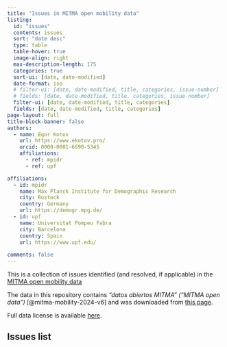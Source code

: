 ```yaml
---
title: "Issues in MITMA open mobility data"
listing:
  id: "issues"
  contents: issues
  sort: "date desc"
  type: table
  table-hover: true
  image-align: right
  max-description-length: 175
  categories: true
  sort-ui: [date, date-modified]
  date-format: iso
  # filter-ui: [date, date-modified, title, categories, issue-number]
  # fields: [date, date-modified, title, categories, issue-number]
  filter-ui: [date, date-modified, title, categories]
  fields: [date, date-modified, title, categories]
page-layout: full
title-block-banner: false
authors:
  - name: Egor Kotov
    url: https://www.ekotov.pro/
    orcid: 0000-0001-6690-5345
    affiliations:
      - ref: mpidr
      - ref: upf

affiliations:
  - id: mpidr
    name: Max Planck Institute for Demographic Research
    city: Rostock
    country: Germany
    url: https://demogr.mpg.de/
  - id: upf
    name: Universitat Pompeu Fabra
    city: Barcelona
    country: Spain
    url: https://www.upf.edu/
    
comments: false
---
```



This is a collection of issues identified (and resolved, if applicable) in the [MITMA open mobility data](https://www.transportes.gob.es/ministerio/proyectos-singulares/estudios-de-movilidad-con-big-data/opendata-movilidad){target="_blank"}

The data in this repository contains *"datos abiertos MITMA" ("MITMA open data")* [@mitma-mobility-2024-v6] and was downloaded from [this page](https://www.transportes.gob.es/ministerio/proyectos-singulares/estudios-de-movilidad-con-big-data/opendata-movilidad).

Full data license is available [here](https://movilidad-opendata.mitma.es/LICENCIA%20de%20datos%20abiertos%20del%20MITMA%2020201203.pdf){target="_blank"}.

## Issues list {.unnumbered}

::: {#issues}
:::